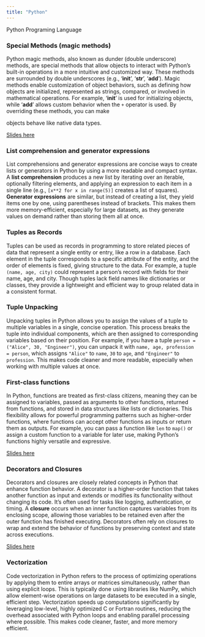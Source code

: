 ```yaml
---
title: "Python"
---
```


Python Programing Language 

### Special Methods (magic methods) 

Python magic methods, also known as dunder (double underscore) methods, are special methods that allow objects to interact with Python's built-in operations in a more intuitive and customized way. These methods are surrounded by double underscores (e.g., '__init__', '__str__', '__add__'). Magic methods enable customization of object behaviors, such as defining how objects are initialized, represented as strings, compared, or involved in mathematical operations. For example, '__init__' is used for initializing objects, while '__add__' allows custom behavior when the `+` operator is used. By overriding these methods, you can make  

objects behave like native data types. 

[Slides here](magic_methods/magic_methods.qmd)

### List comprehension and generator expressions 

 List comprehensions and generator expressions are concise ways to create lists or generators in Python by using a more readable and compact syntax. A **list comprehension** produces a new list by iterating over an iterable, optionally filtering elements, and applying an expression to each item in a single line (e.g., `[x**2 for x in range(5)]` creates a list of squares). **Generator expressions** are similar, but instead of creating a list, they yield items one by one, using parentheses instead of brackets. This makes them more memory-efficient, especially for large datasets, as they generate values on demand rather than storing them all at once. 

### Tuples as Records 

 Tuples can be used as records in programming to store related pieces of data that represent a single entity or entry, like a row in a database. Each element in the tuple corresponds to a specific attribute of the entity, and the order of elements is fixed, giving structure to the data. For example, a tuple `(name, age, city)` could represent a person's record with fields for their name, age, and city. Though tuples lack field names like dictionaries or classes, they provide a lightweight and efficient way to group related data in a consistent format. 

### Tuple Unpacking 

 Unpacking tuples in Python allows you to assign the values of a tuple to multiple variables in a single, concise operation. This process breaks the tuple into individual components, which are then assigned to corresponding variables based on their position. For example, if you have a tuple `person = ("Alice", 30, "Engineer")`, you can unpack it with `name, age, profession = person`, which assigns `"Alice"` to `name`, `30` to `age`, and `"Engineer"` to `profession`. This makes code cleaner and more readable, especially when working with multiple values at once. 

### First-class functions 

 In Python, functions are treated as first-class citizens, meaning they can be assigned to variables, passed as arguments to other functions, returned from functions, and stored in data structures like lists or dictionaries. This flexibility allows for powerful programming patterns such as higher-order functions, where functions can accept other functions as inputs or return them as outputs. For example, you can pass a function like `len` to `map()` or assign a custom function to a variable for later use, making Python’s functions highly versatile and expressive. 

[Slides here](first_class_functions/first_class_functions.qmd)

### Decorators and Closures 

Decorators and closures are closely related concepts in Python that enhance function behavior. A decorator is a higher-order function that takes another function as input and extends or modifies its functionality without changing its code. It’s often used for tasks like logging, authentication, or timing. A **closure** occurs when an inner function captures variables from its enclosing scope, allowing those variables to be retained even after the outer function has finished executing. Decorators often rely on closures to wrap and extend the behavior of functions by preserving context and state across executions. 

[Slides here](decorators_and_closures/decorators_and_closures.qmd)

### Vectorization 

 Code vectorization in Python refers to the process of optimizing operations by applying them to entire arrays or matrices simultaneously, rather than using explicit loops. This is typically done using libraries like NumPy, which allow element-wise operations on large datasets to be executed in a single, efficient step. Vectorization speeds up computations significantly by leveraging low-level, highly optimized C or Fortran routines, reducing the overhead associated with Python loops and enabling parallel processing where possible. This makes code cleaner, faster, and more memory efficient.